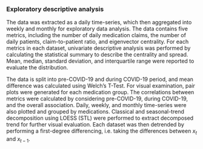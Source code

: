 ::: {.content-visible unless-meta="in.article"}
### Exploratory descriptive analysis
:::

The data was extracted as a daily time-series, which then aggregated into weekly and monthly for exploratory data analysis. The data contains five metrics, including the number of daily medication claims, the number of daily patients, claim-to-patient ratio, and eigenvector centrality. For each metrics in each dataset, univariate descriptive analysis was performed by calculating the statistical summary to describe the centrality and spread. Mean, median, standard deviation, and interquartile range were reported to evaluate the distribution.

::: {.content-visible unless-meta="in.article"}
The data is split into pre-COVID-19 and during COVID-19 period, and mean difference was calculated using Welch's T-Test. For visual examination, pair plots were generated for each medication group. The correlations between metrics were calculated by considering pre-COVID-19, during COVID-19, and the overall association. Daily, weekly, and monthly time-series were also plotted and grouped by medications. Classical and seasonal-trend decomposition using LOESS (STL) were performed to extract decomposed trend for further visual evaluation. Each dataset was then detrended by performing a first-degree differencing, i.e. taking the differences between $x_t$ and $x_{t-1}$.
:::
